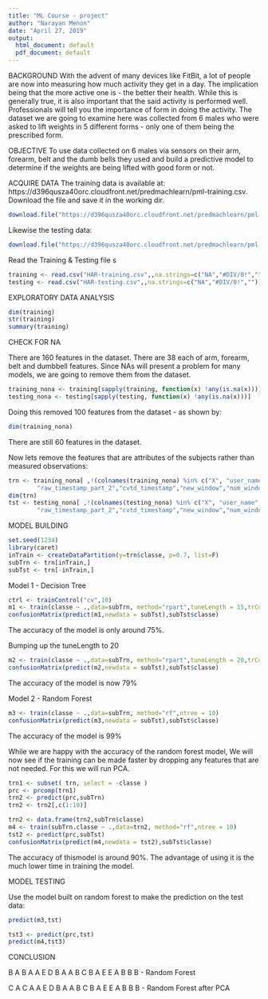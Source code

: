 ---
title: "ML Course - project"
author: "Narayan Menon"
date: "April 27, 2019"
output:
  html_document: default
  pdf_document: default
---

BACKGROUND
With the advent of many devices like FitBit, a lot of people are now into measuring how much activity
they get in a day. The implication being that the more active one is - the better their health. While
this is generally true, it is also important that the said activity is performed well. Professionals 
will tell you the importance of form in doing the activity. The dataset we are going to examine here
was collected from 6 males who were asked to lift weights in 5 different forms - only one of them being
the prescribed form.

OBJECTIVE
To use data collected on 6 males via sensors on their arm, forearm, belt and the dumb bells they used 
and build a predictive model to determine if the weights are being lifted with good form or not.

ACQUIRE DATA
The training data is available at: https://d396qusza40orc.cloudfront.net/predmachlearn/pml-training.csv.
Download the file and save it in the working dir.

```{r}
download.file("https://d396qusza40orc.cloudfront.net/predmachlearn/pml-training.csv","HAR-training.csv")
```

Likewise the testing data:
```{r}
download.file("https://d396qusza40orc.cloudfront.net/predmachlearn/pml-testing.csv","HAR-testing.csv")
```

Read the Training & Testing file s
```{r}
training <- read.csv("HAR-training.csv",,na.strings=c("NA","#DIV/0!",""))
testing <- read.csv("HAR-testing.csv",,na.strings=c("NA","#DIV/0!",""))
```

EXPLORATORY DATA ANALYSIS

```{r}
dim(training)
str(training)
summary(training)
```

CHECK FOR NA

There are 160 features in the dataset. There are 38 each of arm, forearm, belt and dumbbell features.
Since NAs will present a problem for many models, we are going to remove them from the dataset.

```{r}
training_nona <- training[sapply(training, function(x) !any(is.na(x)))]
testing_nona <- testing[sapply(testing, function(x) !any(is.na(x)))]
```

Doing this removed 100 features from the dataset - as shown by:

```{r}
dim(training_nona)
```

There are still 60 features in the dataset. 

Now lets remove the features that are attributes of the subjects rather than measured observations:

```{r}
trn <- training_nona[ ,!(colnames(training_nona) %in% c("X", "user_name","raw_timestamp_part_1",
		"raw_timestamp_part_2","cvtd_timestamp","new_window","num_window"))]
dim(trn)
tst <- testing_nona[ ,!(colnames(testing_nona) %in% c("X", "user_name","raw_timestamp_part_1",
		"raw_timestamp_part_2","cvtd_timestamp","new_window","num_window"))]
```



MODEL BUILDING

```{r}
set.seed(1234)
library(caret)
inTrain <- createDataPartition(y=trn$classe, p=0.7, list=F)
subTrn <- trn[inTrain,]
subTst <- trn[-inTrain,]
```

Model 1 - Decision Tree

```{r}
ctrl <- trainControl("cv",10)
m1 <- train(classe ~ .,data=subTrn, method="rpart",tuneLength = 15,trControl = ctrl)
confusionMatrix(predict(m1,newdata = subTst),subTst$classe)
```

The accuracy of the model is only around 75%.

Bumping up the tuneLength to 20

```{r}
m2 <- train(classe ~ .,data=subTrn, method="rpart",tuneLength = 20,trControl = ctrl)
confusionMatrix(predict(m2,newdata = subTst),subTst$classe)
```

The accuracy of the model is now 79%

Model 2 - Random Forest

```{r}
m3 <- train(classe ~ .,data=subTrn, method="rf",ntree = 10)
confusionMatrix(predict(m3,newdata = subTst),subTst$classe)
```

The accuracy of the model is 99%

While we are happy with the accuracy of the random forest model, We will now see if the training can 
be made faster by dropping any features that are not needed.
For this we will run PCA.

```{r}
trn1 <- subset( trn, select = -classe )
prc <- prcomp(trn1)
trn2 <- predict(prc,subTrn)
trn2 <- trn2[,c(1:10)]

trn2 <- data.frame(trn2,subTrn$classe)
m4 <- train(subTrn.classe ~ .,data=trn2, method="rf",ntree = 10)
tst2 <- predict(prc,subTst)
confusionMatrix(predict(m4,newdata = tst2),subTst$classe)
```

The accuracy of thismodel is around 90%. The advantage of using it is the much lower time in training 
the model.

MODEL TESTING

Use the model built on random forest to make the prediction on the test data:

```{r}
predict(m3,tst)

tst3 <- predict(prc,tst)
predict(m4,tst3)
```

CONCLUSION

B A B A A E D B A A B C B A E E A B B B - Random Forest

C A C A A E D B A A B C B A E E A B B B - Random Forest after PCA


